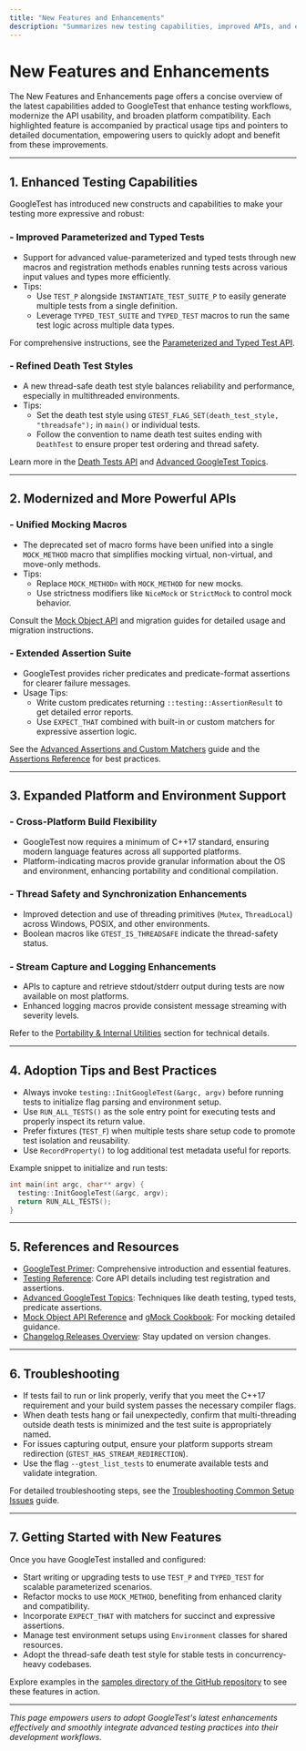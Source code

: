 ```yaml
---
title: "New Features and Enhancements"
description: "Summarizes new testing capabilities, improved APIs, and expanded platform support. Each feature includes usage tips and references to relevant documentation for quick adoption."
---
```


# New Features and Enhancements

The New Features and Enhancements page offers a concise overview of the latest capabilities added to GoogleTest that enhance testing workflows, modernize the API usability, and broaden platform compatibility. Each highlighted feature is accompanied by practical usage tips and pointers to detailed documentation, empowering users to quickly adopt and benefit from these improvements.

---

## 1. Enhanced Testing Capabilities

GoogleTest has introduced new constructs and capabilities to make your testing more expressive and robust:

### - Improved Parameterized and Typed Tests

- Support for advanced value-parameterized and typed tests through new macros and registration methods enables running tests across various input values and types more efficiently.
- Tips:
  - Use `TEST_P` alongside `INSTANTIATE_TEST_SUITE_P` to easily generate multiple tests from a single definition.
  - Leverage `TYPED_TEST_SUITE` and `TYPED_TEST` macros to run the same test logic across multiple data types.

For comprehensive instructions, see the [Parameterized and Typed Test API](https://google.github.io/googletest/reference/gtest-core/parameterized-typed-tests.html).

### - Refined Death Test Styles

- A new thread-safe death test style balances reliability and performance, especially in multithreaded environments.
- Tips:
  - Set the death test style using `GTEST_FLAG_SET(death_test_style, "threadsafe");` in `main()` or individual tests.
  - Follow the convention to name death test suites ending with `DeathTest` to ensure proper test ordering and thread safety.

Learn more in the [Death Tests API](https://google.github.io/googletest/reference/advanced-internals/death-tests-api.html) and [Advanced GoogleTest Topics](https://google.github.io/googletest/advanced.html#death-tests).

---

## 2. Modernized and More Powerful APIs

### - Unified Mocking Macros

- The deprecated set of macro forms have been unified into a single `MOCK_METHOD` macro that simplifies mocking virtual, non-virtual, and move-only methods.
- Tips:
  - Replace `MOCK_METHODn` with `MOCK_METHOD` for new mocks.
  - Use strictness modifiers like `NiceMock` or `StrictMock` to control mock behavior.

Consult the [Mock Object API](https://google.github.io/googletest/reference/matchers-actions/mock-object-api.html) and migration guides for detailed usage and migration instructions.

### - Extended Assertion Suite

- GoogleTest provides richer predicates and predicate-format assertions for clearer failure messages.
- Usage Tips:
  - Write custom predicates returning `::testing::AssertionResult` to get detailed error reports.
  - Use `EXPECT_THAT` combined with built-in or custom matchers for expressive assertion logic.

See the [Advanced Assertions and Custom Matchers](https://google.github.io/googletest/gmock_cook_book.html#writing-matchers) guide and the [Assertions Reference](https://google.github.io/googletest/reference/assertions.html) for best practices.

---

## 3. Expanded Platform and Environment Support

### - Cross-Platform Build Flexibility

- GoogleTest now requires a minimum of C++17 standard, ensuring modern language features across all supported platforms.
- Platform-indicating macros provide granular information about the OS and environment, enhancing portability and conditional compilation.

### - Thread Safety and Synchronization Enhancements

- Improved detection and use of threading primitives (`Mutex`, `ThreadLocal`) across Windows, POSIX, and other environments.
- Boolean macros like `GTEST_IS_THREADSAFE` indicate the thread-safety status.

### - Stream Capture and Logging Enhancements

- APIs to capture and retrieve stdout/stderr output during tests are now available on most platforms.
- Enhanced logging macros provide consistent message streaming with severity levels.

Refer to the [Portability & Internal Utilities](https://google.github.io/googletest/reference/advanced-internals/portability-internals.html) section for technical details.

---

## 4. Adoption Tips and Best Practices

- Always invoke `testing::InitGoogleTest(&argc, argv)` before running tests to initialize flag parsing and environment setup.
- Use `RUN_ALL_TESTS()` as the sole entry point for executing tests and properly inspect its return value.
- Prefer fixtures (`TEST_F`) when multiple tests share setup code to promote test isolation and reusability.
- Use `RecordProperty()` to log additional test metadata useful for reports.

Example snippet to initialize and run tests:

```cpp
int main(int argc, char** argv) {
  testing::InitGoogleTest(&argc, argv);
  return RUN_ALL_TESTS();
}
```

---

## 5. References and Resources

- [GoogleTest Primer](https://google.github.io/googletest/primer.html): Comprehensive introduction and essential features.
- [Testing Reference](https://google.github.io/googletest/reference/testing.html): Core API details including test registration and assertions.
- [Advanced GoogleTest Topics](https://google.github.io/googletest/advanced.html): Techniques like death testing, typed tests, predicate assertions.
- [Mock Object API Reference](https://google.github.io/googletest/reference/matchers-actions/mock-object-api.html) and [gMock Cookbook](https://google.github.io/googletest/gmock_cook_book.html): For mocking detailed guidance.
- [Changelog Releases Overview](https://google.github.io/googletest/changelog/version-history/releases-overview.html): Stay updated on version changes.

---

## 6. Troubleshooting

- If tests fail to run or link properly, verify that you meet the C++17 requirement and your build system passes the necessary compiler flags.
- When death tests hang or fail unexpectedly, confirm that multi-threading outside death tests is minimized and the test suite is appropriately named.
- For issues capturing output, ensure your platform supports stream redirection (`GTEST_HAS_STREAM_REDIRECTION`).
- Use the flag `--gtest_list_tests` to enumerate available tests and validate integration.

For detailed troubleshooting steps, see the [Troubleshooting Common Setup Issues](https://google.github.io/googletest/getting-started/troubleshooting-and-validation/common-issues.html) guide.

---

## 7. Getting Started with New Features

Once you have GoogleTest installed and configured:

- Start writing or upgrading tests to use `TEST_P` and `TYPED_TEST` for scalable parameterized scenarios.
- Refactor mocks to use `MOCK_METHOD`, benefiting from enhanced clarity and compatibility.
- Incorporate `EXPECT_THAT` with matchers for succinct and expressive assertions.
- Manage test environment setups using `Environment` classes for shared resources.
- Adopt the thread-safe death test style for stable tests in concurrency-heavy codebases.

Explore examples in the [samples directory of the GitHub repository](https://github.com/google/googletest/tree/main/googletest/samples) to see these features in action.

---

*This page empowers users to adopt GoogleTest's latest enhancements effectively and smoothly integrate advanced testing practices into their development workflows.*